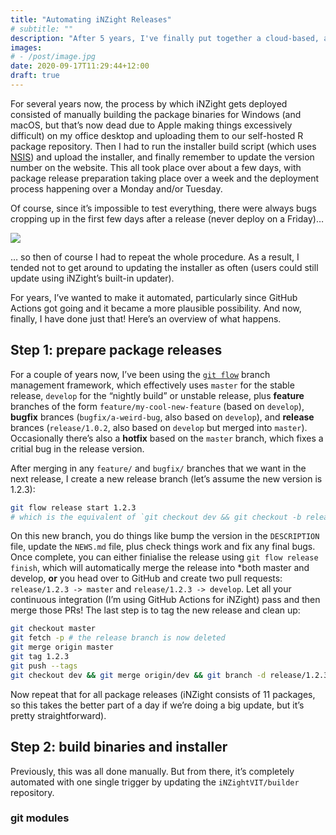 ```yaml
---
title: "Automating iNZight Releases"
# subtitle: ""
description: "After 5 years, I've finally put together a cloud-based, automated deployment system for iNZight using GitHub Actions"
images:
# - /post/image.jpg
date: 2020-09-17T11:29:44+12:00
draft: true
---
```


For several years now, the process by which iNZight gets deployed consisted of manually building the package binaries for Windows (and macOS, but that's now dead due to Apple making things excessively difficult) on my office desktop and uploading them to our self-hosted R package repository. Then I had to run the installer build script (which uses [NSIS]()) and upload the installer, and finally remember to update the version number on the website. This all took place over about a few days, with package release preparation taking place over a week and the deployment process happening over a Monday and/or Tuesday.

Of course, since it's impossible to test everything, there were always bugs cropping up in the first few days after a release (never deploy on a Friday)...

![](/post/nodeployfriday.jpg)

... so then of course I had to repeat the whole procedure. As a result, I tended not to get around to updating the installer as often (users could still update using iNZight's built-in updater).

For years, I've wanted to make it automated, particularly since GitHub Actions got going and it became a more plausible possibility. And now, finally, I have done just that! Here's an overview of what happens.

## Step 1: prepare package releases

For a couple of years now, I've been using the [`git flow`]() branch management framework, which effectively uses `master` for the stable release, `develop` for the "nightly build" or unstable release, plus **feature** branches of the form `feature/my-cool-new-feature` (based on `develop`), **bugfix** brances (`bugfix/a-weird-bug`, also based on `develop`), and **release** brances (`release/1.0.2`, also based on `develop` but merged into `master`). Occasionally there's also a **hotfix** based on the `master` branch, which fixes a critial bug in the release version.

After merging in any `feature/` and `bugfix/` branches that we want in the next release, I create a new release branch (let's assume the new version is 1.2.3):
```bash
git flow release start 1.2.3
# which is the equivalent of `git checkout dev && git checkout -b release/1.2.3`
```
On this new branch, you do things like bump the version in the `DESCRIPTION` file, update the `NEWS.md` file, plus check things work and fix any final bugs. Once complete, you can either finialise the release using `git flow release finish`, which will automatically merge the release into *both master and develop, **or** you head over to GitHub and create two pull requests: `release/1.2.3 -> master` and `release/1.2.3 -> develop`. Let all your continuous integration (I'm using GitHub Actions for iNZight) pass and then merge those PRs! The last step is to tag the new release and clean up:
```bash
git checkout master
git fetch -p # the release branch is now deleted
git merge origin master
git tag 1.2.3
git push --tags
git checkout dev && git merge origin/dev && git branch -d release/1.2.3
```

Now repeat that for all package releases (iNZight consists of 11 packages, so this takes the better part of a day if we're doing a big update, but it's pretty straightforward).


## Step 2: build binaries and installer

Previously, this was all done manually. But from there, it's completely automated with one single trigger by updating the `iNZightVIT/builder` repository.

### git modules
